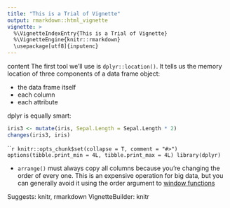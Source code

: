 ```yaml
---
title: "This is a Trial of Vignette"
output: rmarkdown::html_vignette
vignette: >
  %\VignetteIndexEntry{This is a Trial of Vignette}
  %\VignetteEngine{knitr::rmarkdown}
  \usepackage[utf8]{inputenc}
---
```


content
The first tool we'll use is `dplyr::location()`. It tells us the memory location of three components of a data frame object:

* the data frame itself
* each column
* each attribute

dplyr is equally smart:

```r
iris3 <- mutate(iris, Sepal.Length = Sepal.Length * 2)
changes(iris3, iris)
```


```r
knitr::opts_chunk$set(collapse = T, comment = "#>")
options(tibble.print_min = 4L, tibble.print_max = 4L)
library(dplyr)
`

* `arrange()` must always copy all columns because you're changing the order of every one.
  This is an expensive operation for big data, but you can generally avoid
  it using the order argument to [window functions](window-functions.html)

Suggests: knitr, rmarkdown
VignetteBuilder: knitr
